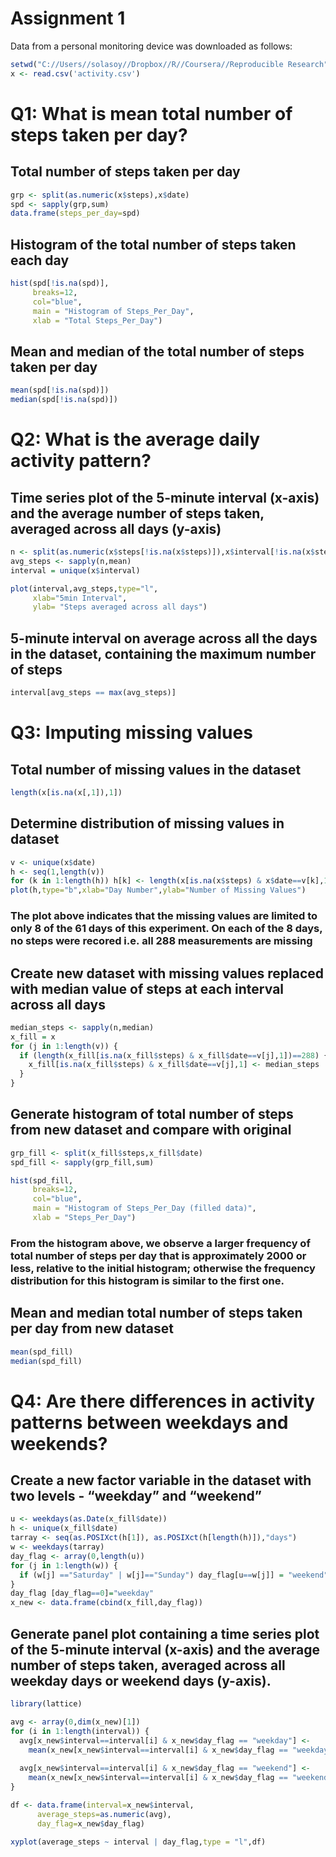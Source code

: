 Assignment 1
=================================================================================================

Data from a personal monitoring device was downloaded as follows:

```r
setwd("C://Users//solasoy//Dropbox//R//Coursera//Reproducible Research")
x <- read.csv('activity.csv')
```

# Q1: What is mean total number of steps taken per day?

## Total number of steps taken per day

```r
grp <- split(as.numeric(x$steps),x$date)
spd <- sapply(grp,sum)
data.frame(steps_per_day=spd)
```

## Histogram of the total number of steps taken each day

```r
hist(spd[!is.na(spd)],
     breaks=12,
     col="blue",
     main = "Histogram of Steps_Per_Day",
     xlab = "Total Steps_Per_Day")
```

## Mean and median of the total number of steps taken per day

```r
mean(spd[!is.na(spd)])
median(spd[!is.na(spd)])
```

# Q2: What is the average daily activity pattern?

## Time series plot of the 5-minute interval (x-axis) and the average number of steps taken, averaged across all days (y-axis)


```r
n <- split(as.numeric(x$steps[!is.na(x$steps)]),x$interval[!is.na(x$steps)])
avg_steps <- sapply(n,mean)
interval = unique(x$interval)

plot(interval,avg_steps,type="l",
     xlab="5min Interval",
     ylab= "Steps averaged across all days")
```

## 5-minute interval on average across all the days in the dataset, containing the maximum number of steps

```r
interval[avg_steps == max(avg_steps)]
```

# Q3: Imputing missing values

## Total number of missing values in the dataset 

```r
length(x[is.na(x[,1]),1])
```

## Determine distribution of missing values in dataset

```r
v <- unique(x$date)
h <- seq(1,length(v))
for (k in 1:length(h)) h[k] <- length(x[is.na(x$steps) & x$date==v[k],1])
plot(h,type="b",xlab="Day Number",ylab="Number of Missing Values")
```

### The plot above indicates that the missing values are limited to only 8 of the 61 days of this experiment. On each of the 8 days, no steps were recored i.e. all  288 measurements are missing


## Create new dataset with missing values replaced with median value of steps at each interval across all days

```r
median_steps <- sapply(n,median)
x_fill = x
for (j in 1:length(v)) {
  if (length(x_fill[is.na(x_fill$steps) & x_fill$date==v[j],1])==288) {
    x_fill[is.na(x_fill$steps) & x_fill$date==v[j],1] <- median_steps 
  } 
}
```

## Generate histogram of total number of steps from new dataset and compare with original

```r
grp_fill <- split(x_fill$steps,x_fill$date)
spd_fill <- sapply(grp_fill,sum)

hist(spd_fill,
     breaks=12,
     col="blue",
     main = "Histogram of Steps_Per_Day (filled data)",
     xlab = "Steps_Per_Day")
```

### From the histogram above, we observe a larger frequency of total number of steps per day that is approximately 2000 or less, relative to the initial histogram; otherwise the frequency distribution for this histogram is similar to the first one.

## Mean and median total number of steps taken per day from new dataset

```r
mean(spd_fill)
median(spd_fill)
```

# Q4: Are there differences in activity patterns between weekdays and weekends?

## Create a new factor variable in the dataset with two levels - "weekday" and "weekend"

```r
u <- weekdays(as.Date(x_fill$date))
h <- unique(x_fill$date)
tarray <- seq(as.POSIXct(h[1]), as.POSIXct(h[length(h)]),"days")
w <- weekdays(tarray)
day_flag <- array(0,length(u))
for (j in 1:length(w)) {
  if (w[j] =="Saturday" | w[j]=="Sunday") day_flag[u==w[j]] = "weekend"
}
day_flag [day_flag==0]="weekday"
x_new <- data.frame(cbind(x_fill,day_flag))
```

## Generate panel plot containing a time series plot of the 5-minute interval (x-axis) and the average number of steps taken, averaged across all weekday days or weekend days (y-axis). 

```r
library(lattice)

avg <- array(0,dim(x_new)[1])
for (i in 1:length(interval)) {
  avg[x_new$interval==interval[i] & x_new$day_flag == "weekday"] <- 
    mean(x_new[x_new$interval==interval[i] & x_new$day_flag == "weekday","steps"])
  
  avg[x_new$interval==interval[i] & x_new$day_flag == "weekend"] <- 
    mean(x_new[x_new$interval==interval[i] & x_new$day_flag == "weekend","steps"])               
}

df <- data.frame(interval=x_new$interval,
      average_steps=as.numeric(avg),
      day_flag=x_new$day_flag)

xyplot(average_steps ~ interval | day_flag,type = "l",df)
```